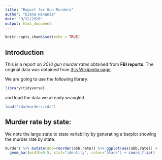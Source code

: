 ```yaml
---
title: "Report for Gun Murders"
author: "Diana Hanania"
date: "9/12/2020"
output: html_document 
---
```


```r
knitr::opts_chunk$set(echo = TRUE)
```

## Introduction

This is a report on _2010 gun murder rates_ obtained from **FBI reports**. The original data was obtained from [this Wikipedia page](https://en.wikipedia.org/wiki/Murder_in_the_United_States_by_state).

We are going to use the following library:

```r
library(tidyverse)
```
and load the data we already wrangled

```r
load("rda/murders.rda")
```


## Murder rate by state:

We note the large state to state variability by generating a barplot showing the murder rate by state:


```r
murders %>% mutate(abb=reorder(abb,rate)) %>% ggplot(aes(abb,rate)) +
  geom_bar(width=0.5, stat="identity", color="black") + coord_flip()

```